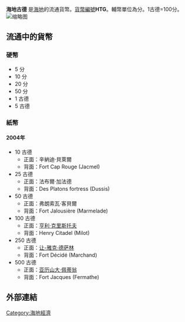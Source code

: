 '''海地古德''' 是[[海地|海地]]的流通貨幣。[[ISO_4217|貨幣編號]]'''HTG'''。輔幣單位為分。1古德=100分。
[[File:Haitian_gourde_banknote_set.jpg|缩略图]]
==流通中的貨幣==
===硬幣===
*5 分
*10 分
*20 分
*50 分
*1 古德
*5 古德
===紙幣===
====2004年====
*10 古德
**正面：辛納迪·貝萊爾
**背面：Fort Cap Rouge (Jacmel)
*25 古德
**正面：法布爾·加法德
**背面：Des Platons fortress (Dussis)
*50 古德
**正面：弗朗索瓦·客貝爾
**背面：Fort Jalousière (Marmelade)
*100 古德
**正面：[[亨利·克里斯托夫|亨利·克里斯托夫]]
**背面：Henry Citadel (Milot)
*250 古德
**正面：[[让-雅克·德萨林|让-雅克·德萨林]]
**背面：Fort Décidé (Marchand)
*500 古德
**正面：[[亚历山大·佩蒂翁|亚历山大·佩蒂翁]]
**背面：Fort Jacques (Fermathe)

== 外部連結 ==
{{Standard numismatics external links
| world_coin_gallery_1_url  = Haiti
| world_coin_gallery_1_name = Haiti
| banknote_world_1_url      = haiti
| banknote_world_1_name     = Haiti
| dollarization_1_url       = 
| dollarization_1_name      = 
| gfd_1_url                 = Haiti
| gfd_1_name                = Haiti
| gfd_data_1_url            = 5544
| gfd_data_1_name           = Haiti Gourde
| show_gfd_excel            = Y
}}

{{Currencies of the Americas}}

[[Category:海地經濟|Category:海地經濟]]
